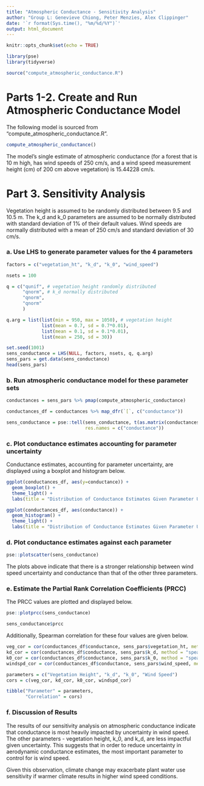 ```yaml
---
title: "Atmospheric Conductance - Sensitivity Analysis"
author: "Group L: Genevieve Chiong, Peter Menzies, Alex Clippinger"
date: '`r format(Sys.time(), "%m/%d/%Y")`'
output: html_document
---
```


```r
knitr::opts_chunk$set(echo = TRUE)

library(pse)
library(tidyverse)

source("compute_atmospheric_conductance.R")
```


# Parts 1-2. Create and Run Atmospheric Conductance Model

The following model is sourced from "compute_atmospheric_conductance.R".

```r
compute_atmospheric_conductance()
```

The model's single estimate of atmospheric conductance (for a forest that is 10 m high, has wind speeds of 250 cm/s, and a wind speed measurement height (cm) of 200 cm above vegetation) is 15.44228 cm/s.


# Part 3. Sensitivity Analysis

Vegetation height is assumed to be randomly distributed between 9.5 and 10.5 m. The k_d and k_0 parameters are assumed to be normally distributed with standard deviation of 1% of their default values. Wind speeds are normally distributed with a mean of 250 cm/s and standard deviation of 30 cm/s.


### a. Use LHS to generate parameter values for the 4 parameters

```r
factors = c("vegetation_ht", "k_d", "k_0", "wind_speed")

nsets = 100

q = c("qunif", # vegetation height randomly distributed
      "qnorm", # k_d normally distributed
      "qnorm",
      "qnorm"
      )

q.arg = list(list(min = 950, max = 1050), # vegetation height
             list(mean = 0.7, sd = 0.7*0.01), 
             list(mean = 0.1, sd = 0.1*0.01),
             list(mean = 250, sd = 30))

set.seed(1001)
sens_conductance = LHS(NULL, factors, nsets, q, q.arg)
sens_pars = get.data(sens_conductance)
head(sens_pars)
```


### b. Run atmospheric conductance model for these parameter sets

```r
conductances = sens_pars %>% pmap(compute_atmospheric_conductance)

conductances_df = conductances %>% map_dfr(`[`, c("conductance"))

sens_conductance = pse::tell(sens_conductance, t(as.matrix(conductances_df)),
                             res.names = c("conductance"))
```


### c. Plot conductance estimates accounting for parameter uncertainty

Conductance estimates, accounting for parameter uncertainty, are displayed using a boxplot and histogram below. 

```r
ggplot(conductances_df, aes(y=conductance)) +
  geom_boxplot() +
  theme_light() +
  labs(title = "Distribution of Conductance Estimates Given Parameter Uncertainty")
```

```r
ggplot(conductances_df, aes(conductance)) +
  geom_histogram() +
  theme_light() +
  labs(title = "Distribution of Conductance Estimates Given Parameter Uncertainty")
```


### d. Plot conductance estimates against each parameter

```r
pse::plotscatter(sens_conductance)
```

The plots above indicate that there is a stronger relationship between wind speed uncertainty and conductance than that of the other three parameters.


### e. Estimate the Partial Rank Correlation Coefficients (PRCC)

The PRCC values are plotted and displayed below.

```r
pse::plotprcc(sens_conductance)
```

```r
sens_conductance$prcc
```

Additionally, Spearman correlation for these four values are given below.

```r
veg_cor = cor(conductances_df$conductance, sens_pars$vegetation_ht, method = "spearman")
kd_cor = cor(conductances_df$conductance, sens_pars$k_d, method = "spearman")
k0_cor = cor(conductances_df$conductance, sens_pars$k_0, method = "spearman")
windspd_cor = cor(conductances_df$conductance, sens_pars$wind_speed, method = "spearman")

parameters = c("Vegetation Height", "k_d", "k_0", "Wind Speed")
cors = c(veg_cor, kd_cor, k0_cor, windspd_cor)

tibble("Parameter" = parameters,
       "Correlation" = cors)
```


### f. Discussion of Results

The results of our sensitivity analysis on atmospheric conductance indicate that conductance is most heavily impacted by uncertainty in wind speed. The other parameters - vegetation height, k_0, and k_d, are less impactful given uncertainty. This suggests that in order to reduce uncertainty in aerodynamic conductance estimates, the most important parameter to control for is wind speed. 

Given this observation, climate change may exacerbate plant water use sensitivity if warmer climate results in higher wind speed conditions. 

